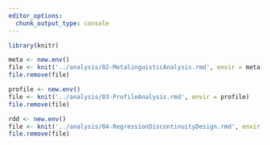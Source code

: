 ```yaml
---
editor_options: 
  chunk_output_type: console
---
```


```r
library(knitr)

meta <- new.env()
file <- knit('../analysis/02-MetalinguisticAnalysis.rmd', envir = meta)
file.remove(file)

profile <- new.env()
file <- knit('../analysis/03-ProfileAnalysis.rmd', envir = profile)
file.remove(file)

rdd <- new.env()
file <- knit('../analysis/04-RegressionDiscontinuityDesign.rmd', envir = rdd)
file.remove(file)
```
